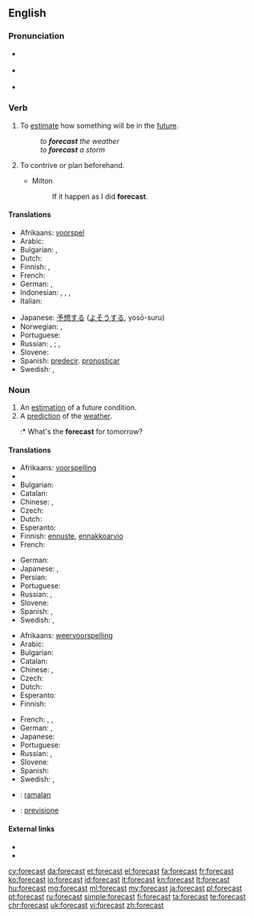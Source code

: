 ==English==
{{wikipedia}}

===Pronunciation===
* {{a|GenAm}} {{IPA|/ˈfɔɹkæst/}}
* {{a|RP}} {{IPA|/ˈfɔːkɑːst/}}
* {{audio|en-us-forecast.ogg|Audio (US)}}

===Verb===
{{en-verb|forecasts|forecasting|'''forecast''' or '''[[forecasted]]'''}}

# To [[estimate]] how something will be in the [[future]].
#: ''to '''forecast''' the weather''
#: ''to '''forecast''' a storm''
# {{context|obsolete|lang=en}} To contrive or plan beforehand.
#* Milton
#*: If it happen as I did '''forecast'''.

====Translations====

{{trans-top|estimate future conditions}}
* Afrikaans: [[voorspel]]
* Arabic: {{t-|ar|يتنبئ}}
* Bulgarian: {{t+|bg|предвиждам|sc=Cyrl}}, {{t+|bg|предсказвам|sc=Cyrl}}
* Dutch: {{t+|nl|voorspellen}}
* Finnish: {{t+|fi|ennustaa}}, {{t+|fi|ennakoida}}
* French: {{t+|fr|prévoir}}
* German: {{t-|de|vorhersagen}}, {{t+|de|prognostizieren}}
* Indonesian: {{t+|id|ramal}}, {{t+|id|ramal|alt=meramal}}, {{t+|id|kira|alt=mengira}}, {{t+|id|kira|alt=memperkirakan}}
* Italian: {{t+|it|prevedere}}
{{trans-mid}}
* Japanese: [[予想]]する ([[よそう]]する, yosō-suru)
* Norwegian: {{t+|no|forutsi}}, {{t-|no|predikere}}
* Portuguese: {{t+|pt|prever}}
* Russian: {{t+|ru|предсказывать|tr=pr'edskázyvat'}} {{impf}}, {{t+|ru|предсказать|tr=pr'edskazát'}} {{pf.}}; {{t+|ru|прогнозировать|tr=prognozírovat'}} {{impf}}, {{t+|ru|спрогнозировать|tr=sprognozírovat'}} {{pf.}}
* Slovene: {{t+|sl|napovedati}}
* Spanish: [[predecir]]. [[pronosticar]]
* Swedish: {{t+|sv|förutsäga}}, {{t+|sv|förutse}}
{{trans-bottom}}

===Noun===
{{en-noun}}

# An [[estimation]] of a future condition.
# A [[prediction]] of the [[weather]].
#:* What's the '''forecast''' for tomorrow?

====Translations====
{{trans-top|estimation}}
* Afrikaans: [[voorspelling]]
* {{trreq|ar}}
* Bulgarian: {{t+|bg|предвиждане|n|sc=Cyrl}}
* Catalan: {{t-|ca|calendari|m}}
* Chinese: {{zh-tsp|預報|预报|yùbào}}, {{zh-tsp|預測|预测|yùcè}}
* Czech: {{t-|cs|předpověď|f}}
* Dutch: {{t+|nl|voorspelling|f}}
* Esperanto: {{t-|eo|prognozo}}
* Finnish: [[ennuste]], [[ennakkoarvio]]
* French: {{t+|fr|prévision|f}}
{{trans-mid}}
* German: {{t+|de|Schätzung|f}}
* Japanese: {{t-|ja|予想|tr=yosō}}, {{t-|ja|予報|tr=yohō}}
* Persian: {{t-|fa|پیشبینی}}
* Portuguese: {{t+|pt|previsão|f}}
* Russian: {{t+|ru|предсказание|n|tr=pr'edskazánije}}, {{t+|ru|прогноз|m|tr=prognóz}}
* Slovene: {{t-|sl|napoved|f}}
* Spanish: {{t-|es|pronóstico|m}}, {{t+|es|previsión|f}}
* Swedish: {{t-|sv|förhandsberäkning|c}}, {{t+|sv|utsikt|c}}
{{trans-bottom}}

{{trans-top|weather prediction}}
* Afrikaans: [[weervoorspelling]]
* Arabic: {{t-|ar|توقعات طقس|f-p|tr=tawaqu3aat Taqs}}
* Bulgarian: {{t+|bg|прогноза|f|sc=Cyrl}}
* Catalan: {{t-|ca|calendari|m}}
* Chinese: {{zh-tsp|預報|预报|yùbào}}, {{zh-tsp|天氣預報|天气预报|tiānqì yùbào}}
* Czech: {{t-|cs|předpověď|f}}
* Dutch: {{t-|nl|weersvoorspelling|f}}
* Esperanto: {{t-|eo|veterprognozo}}
* Finnish: {{t+|fi|sääennuste}}
{{trans-mid}}
* French: {{t+|fr|prévision|f}}, {{t-|fr|prévision météorologique|f}}, {{t-|fr|prévision météo|f}}
* German: {{t+|de|Wettervorhersage|f}}, {{t+|de|Vorhersage|f}}
* Japanese: {{t-|ja|天気予報|tr=tenki yohō}}
* Portuguese: {{t+|pt|previsão|f}}
* Russian: {{t+|ru|прогноз|m|tr=prognóz}}, {{t-|ru|прогноз погоды|m|tr=prognóz pogódy}}
* Slovene: {{t-|sl|napoved|f}}
* Spanish: {{t-|es|pronóstico del tiempo|m}}
* Swedish: {{t-|sv|väderprognos|c}}, {{t+|sv|prognos|c}}
{{trans-bottom}}

{{checktrans-top}}
* {{ttbc|id}}: [[ramal|ramalan]]
* {{ttbc|it}}: [[previsione]]
{{trans-bottom}}

====External links====
* {{R:Webster 1913}}
* {{R:Century 1911}}

[[cy:forecast]]
[[da:forecast]]
[[et:forecast]]
[[el:forecast]]
[[fa:forecast]]
[[fr:forecast]]
[[ko:forecast]]
[[io:forecast]]
[[id:forecast]]
[[it:forecast]]
[[kn:forecast]]
[[lt:forecast]]
[[hu:forecast]]
[[mg:forecast]]
[[ml:forecast]]
[[my:forecast]]
[[ja:forecast]]
[[pl:forecast]]
[[pt:forecast]]
[[ru:forecast]]
[[simple:forecast]]
[[fi:forecast]]
[[ta:forecast]]
[[te:forecast]]
[[chr:forecast]]
[[uk:forecast]]
[[vi:forecast]]
[[zh:forecast]]